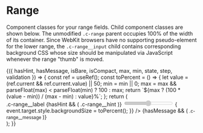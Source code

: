 
<Meta title="Components/Forms/Range" />

# Range

Component classes for your range fields. Child component classes are shown
below. The unmodified `.c-range` parent occupies 100% of the width of its
container. Since WebKit browsers have no supporting pseudo-element for the
lower range, the `.c-range__input` child contains corresponding background
CSS whose size should be manipulated via JavaScript whenever the range
"thumb" is moved.

<Canvas>
  <Story
    name="Default"
    argTypes={{
      hasHint: {
        name: 'hint',
        control: { type: 'boolean' }
      },
      hasMessage: {
        name: 'message',
        control: { type: 'boolean' }
      },
      isCompact: {
        name: 'compact',
        control: { type: 'boolean' }
      },
      max: { control: { type: 'number' } },
      min: { control: { type: 'number' } },
      state: {
        control: {
          type: 'inline-check',
          options: ['is-focused', 'is-active', 'is-disabled']
        }
      },
      step: { control: { type: 'number' } },
      validation: {
        control: {
          type: 'inline-radio',
          options: [undefined, 'success', 'warning', 'error']
        }
      }
    }}
    args={{ hasHint: true, hasMessage: true }}
  >
    {({ hasHint, hasMessage, isBare, isCompact, max, min, state, step, validation }) => {
      const ref = useRef();
      const toPercent = () => {
        let value = (ref.current && ref.current.value) || 50;
        min = min || 0;
        max = max && parseFloat(max) < parseFloat(min) ? 100 : max;
        return `${max ? (100 * (value - min)) / (max - min) : value}%`;
      };
      return (
        <div class="c-range">
          <label class={`c-range__label ${isCompact && 'c-range__label--sm'}`} for="range">
            .c-range__label
          </label>
          {hasHint && (
            <span class={`c-range__hint ${isCompact && 'c-range__hint--sm'}`}>.c-range__hint</span>
          )}
          <input
            class={`c-range__input ${isCompact && 'c-range__input--sm'} ${
              state && state.join(' ')
            }`}
            disabled={state && state.includes('is-disabled')}
            id="range"
            type="range"
            max={max}
            min={min}
            ref={ref}
            step={step}
            style={{ backgroundSize: toPercent() }}
            onInput={(event) => {
              event.target.style.backgroundSize = toPercent();
            }}
          />
          {hasMessage && (
            <small class={`c-range__message c-range__message--${validation}`}>
              .c-range__message
            </small>
          )}
        </div>
      );
    }}
  </Story>
</Canvas>
